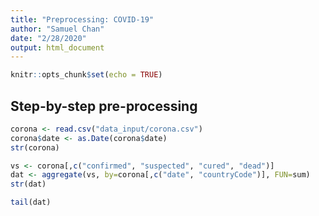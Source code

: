 ```yaml
---
title: "Preprocessing: COVID-19"
author: "Samuel Chan"
date: "2/28/2020"
output: html_document
---
```


```r
knitr::opts_chunk$set(echo = TRUE)
```


## Step-by-step pre-processing
```r
corona <- read.csv("data_input/corona.csv")
corona$date <- as.Date(corona$date)
str(corona)
```

```r
vs <- corona[,c("confirmed", "suspected", "cured", "dead")]
dat <- aggregate(vs, by=corona[,c("date", "countryCode")], FUN=sum)
str(dat)
```

```r
tail(dat)
```

